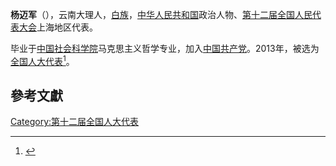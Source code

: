 '''杨迈军'''（{{bd|1956年||}}），云南大理人，[[白族|白族]]，[[中华人民共和国|中华人民共和国]]政治人物、[[第十二届全国人民代表大会|第十二届全国人民代表大会]]上海地区代表。

毕业于[[中国社会科学院|中国社会科学院]]马克思主义哲学专业，加入[[中国共产党|中国共产党]]。2013年，被选为[[全国人大代表|全国人大代表]]<ref>{{cite news|title=全国人大代表信息-杨迈军|url= http://210.82.31.1:8084/delegate/viewDelegate.action?dbid=120636|accessdate=2013-03-28|newspaper=全国人大网|archive-url=https://web.archive.org/web/20180929143930/http://www.npc.gov.cn/delegate/viewDelegate.action?dbid=120636|archive-date=2018-09-29|dead-url=yes}}</ref>。

==參考文獻==
{{reflist}}
{{中国政治人物小作品}}

[[Category:第十二届全国人大代表|Category:第十二届全国人大代表]]